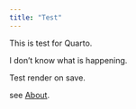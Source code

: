 ```yaml
---
title: "Test"
---
```


This is test for Quarto.

I don't know what is happening.

Test render on save.

see [About](about.qmd).

